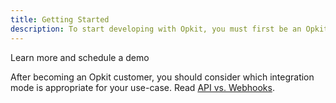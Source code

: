 ```yaml
---
title: Getting Started
description: To start developing with Opkit, you must first be an Opkit customer!
---
```


<Card title="Get Started" icon="circle-play" href="https://www.opkit.co">
  Learn more and schedule a demo
</Card>

After becoming an Opkit customer, you should consider which integration mode is appropriate for your use-case. Read [API vs. Webhooks](/docs//API_VS_WEBHOOKS.md).

